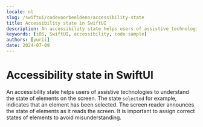 ```yaml
---
locale: nl
slug: /swiftui/codevoorbeeldenn/accessibility-state
title: Accessibility state in SwiftUI
description: An accessibility state helps users of assistive technologies to understand the state of elements on the screen.
keywords: [iOS, SwiftUI, accessibility, code sample]
authors: [yurii]
date: 2024-07-09
---
```


# Accessibility state in SwiftUI

An accessibility state helps users of assistive technologies to understand the state of elements on the screen. The state `selected` for example, indicates that an element has been selected. The screen reader announces the state of elements as it reads the screen. It is important to assign correct states of elements to avoid misunderstanding.

<CodeSample id="accessibility-state" platform="swiftui" locale="nl"/>
